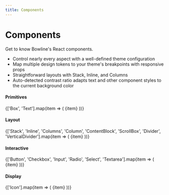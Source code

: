 ```yaml
---
title: Components
---
```



# Components

Get to know Bowline's React components.

- Control nearly every aspect with a well-defined theme configuration
- Map multiple design tokens to your theme's breakpoints with responsive props
- Straightforward layouts with Stack, Inline, and Columns
- Auto-detected contrast ratio adapts text and other component styles to the current background color

<Box />

#### Primitives

<Inline space="small" marginBottom="gutter">
  {['Box', 'Text'].map(item => (
    <Box
      as={Link}
      to={`/components/${item.toLowerCase()}/`}
      display="block"
      boxShadow="borderStandard"
      paddingY="gutter"
      paddingX="large"
      borderRadius="standard"
    >
      <Text weight="medium" tone="brand">
        {item}
      </Text>
    </Box>
  ))}
</Inline>

#### Layout

<Inline space="small" marginBottom="gutter">
  {['Stack',
    'Inline',
    'Columns',
    'Column',
    'ContentBlock',
    'ScrollBox',
    'Divider',
    'VerticalDivider'].map(item => (
      <Box
        as={Link}
        to={`/components/${item.toLowerCase()}/`}
        display="block"
        boxShadow="borderStandard"
        paddingY="gutter"
        paddingX="large"
        borderRadius="standard"
      >
        <Text weight="medium" tone="brand">
          {item}
        </Text>
      </Box>
    ))}
</Inline>

#### Interactive

<Inline space="small" marginBottom="gutter">
  {['Button', 'Checkbox', 'Input', 'Radio', 'Select', 'Textarea'].map(item => (
    <Box
      as={Link}
      to={`/components/${item.toLowerCase()}/`}
      display="block"
      boxShadow="borderStandard"
      paddingY="gutter"
      paddingX="large"
      borderRadius="standard"
    >
      <Text weight="medium" tone="brand">
        {item}
      </Text>
    </Box>))}
</Inline>

#### Display

<Inline space="small" marginBottom="gutter">
  {['Icon'].map(item => (
    <Box
      as={Link}
      to={`/components/${item.toLowerCase()}/`}
      display="block"
      boxShadow="borderStandard"
      paddingY="gutter"
      paddingX="large"
      borderRadius="standard"
    >
      <Text weight="medium" tone="brand">
        {item}
      </Text>
    </Box>))}
</Inline>